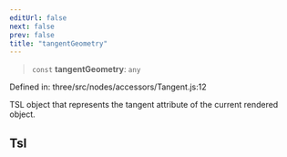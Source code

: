 ```yaml
---
editUrl: false
next: false
prev: false
title: "tangentGeometry"
---
```


> `const` **tangentGeometry**: `any`

Defined in: three/src/nodes/accessors/Tangent.js:12

TSL object that represents the tangent attribute of the current rendered object.

## Tsl
